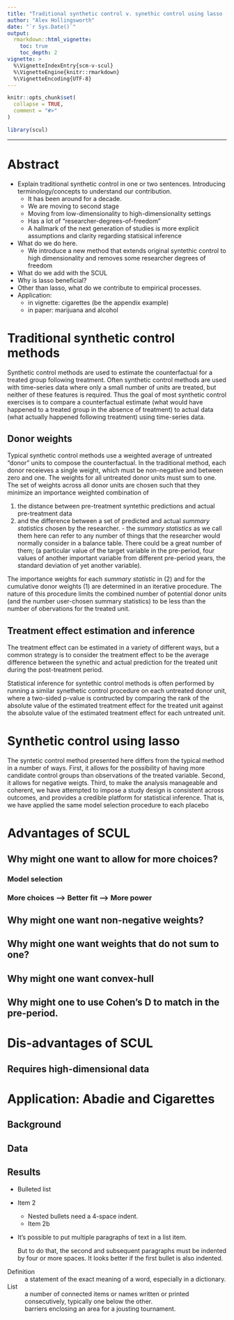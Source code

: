 ```yaml
---
title: "Traditional synthetic control v. synethic control using lasso (SCUL)"
author: "Alex Hollingsworth"
date: "`r Sys.Date()`"
output: 
  rmarkdown::html_vignette:
    toc: true
    toc_depth: 2
vignette: >
  %\VignetteIndexEntry{scm-v-scul}
  %\VignetteEngine{knitr::rmarkdown}
  %\VignetteEncoding{UTF-8}
---
```


```r
knitr::opts_chunk$set(
  collapse = TRUE,
  comment = "#>"
)
```

```r
library(scul)
```

--------
# Abstract

- Explain traditional synthetic control in one or two sentences. Introducing terminology/concepts to understand our contribution. 
  - It has been around for a decade.
  - We are moving to second stage
  - Moving from low-dimensionality to high-dimensionality settings
  - Has a lot of "researcher-degrees-of-freedom"
  - A hallmark of the next generation of studies is more explicit assumptions and clarity regarding statisical inference
- What do we do here. 
  - We introduce a new method that extends original syntethic control to high dimensionality and removes some researcher degrees of freedom
- What do we add with the SCUL
- Why is lasso beneficial?
- Other than lasso, what do we contribute to empirical processes. 
- Application: 
  - in vignette: cigarettes (be the appendix example)
  - in paper: marijuana and alcohol


# Traditional synthetic control methods 

Synthetic control methods are used to estimate the counterfactual for a treated group following treatment. 
Often synthetic control methods are used with time-series data where only a small number of units are treated, but neither of these features is required. Thus the goal of most synthetic control exercises is to compare a counterfactual estimate (what would have happened to a treated group in the absence of treatment) to actual data (what actually happened following treatment) using time-series data. 

## Donor weights

Typical synthetic control methods use a weighted average of untreated "donor" units to compose the counterfactual. In the traditional method, each donor receieves a single weight, which must be non-negative and between zero and one. The weights for all untreated donor units must sum to one. The set of weights across all donor units are chosen such that they minimize an importance weighted combination of

  1. the distance between pre-treatment syntethic predictions and actual pre-treatment data
  1. and the difference between a set of predicted and actual *summary statistics* chosen by the researcher. 
    - the *summary statistics* as we call them here can refer to any number of things that the researcher would normally consider in a balance table. There could be a great number of them; (a particular value of the target variable in the pre-period, four values of another important variable from different pre-period years, the standard deviation of yet another variable). 
    
The importance weights for each *summary statistic* in (2) and for the cumulative donor weights (1) are determined in an iterative procedure. The nature of this procedure limits the combined number of potential donor units (and the number user-chosen summary statistics) to be less than the number of obervations for the treated unit. 

  
## Treatment effect estimation and inference

The treatment effect can be estimated in a variety of different ways, but a common strategy is to consider the treatment effect to be the average difference between the synethic and actual prediction for the treated unit during the post-treatment period. 

Statistical inference for syntethic control methods is often performed by running a similar synethetic control procedure on each untreated donor unit, where a two-sided p-value is contructed by comparing the rank of the absolute value of the estimated treatment effect for the treated unit against the absolute value of the estimated treatment effect for each untreated unit. 

# Synthetic control using lasso

The syntetic control method presented here differs from the typical method in a number of ways. 
First, it allows for the possibility of having more candidate control groups than observations of the treated variable. 
Second, it allows for negative weigts. 
Third, to make the analysis manageable and coherent, we have attempted to impose a study design is consistent across outcomes, and provides a credible platform for statistical inference. 
That is, we have applied the same model selection procedure to each placebo 

# Advantages of SCUL

## Why might one want to allow for more choices?

### Model selection

### More choices --> Better fit --> More power

## Why might one want non-negative weights?

## Why might one want weights that do not sum to one?

## Why might one want convex-hull

## Why might one to use Cohen's D to match in the pre-period. 

# Dis-advantages of SCUL

## Requires high-dimensional data


# Application: Abadie and Cigarettes

## Background

## Data

## Results



* Bulleted list
* Item 2
    * Nested bullets need a 4-space indent.
    * Item 2b
    
* It's possible to put multiple paragraphs of text in a list item. 

    But to do that, the second and subsequent paragraphs must be
    indented by four or more spaces. It looks better if the first
    bullet is also indented.
    
Definition
  : a statement of the exact meaning of a word, especially in a dictionary.
  
List 
  : a number of connected items or names written or printed consecutively, 
    typically one below the other. 
  : barriers enclosing an area for a jousting tournament.
